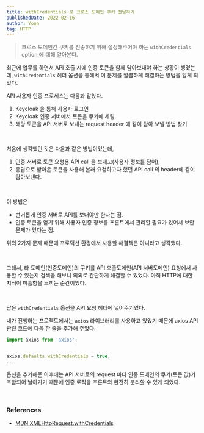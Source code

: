 ```yaml
---
title: withCredentials 로 크로스 도메인 쿠키 전달하기
publishedDate: 2022-02-16
author: Yoon
tag: HTTP
---
```


> 크로스 도메인간 쿠키를 전송하기 위해 설정해주어야 하는 `withCredentials` option 에 대해 알아본다.

최근에 업무를 하면서 API 호출 시에 인증 토큰을 함께 담아보내야 하는 상황이 생겼는데, `withCredentials` 헤더 옵션을 통해서 이 문제를 깔끔하게 해결하는 방법을 알게 되었다.

API 사용자 인증 프로세스는 다음과 같았다.
1. Keycloak 을 통해 사용자 로그인
2. Keycloak 인증 서버에서 토큰을 쿠키에 세팅.
3. 해당 토큰을 API 서버로 보내는 request header 에 같이 담아 보낼 방법 찾기

<br />

처음에 생각했던 것은 다음과 같은 방법이었는데,
1. 인증 서버로 토큰 요청용 API call 을 보내고(사용자 정보를 담아),
2. 응답으로 받아온 토큰을 사용해 본래 요청하고자 했던 API call 의 header에 같이 담아보낸다.

<br />

이 방법은
- 번거롭게 인증 서버로 API를 보내야만 한다는 점.
- 인증 토큰을 얻기 위해 사용자 인증 정보를 프론트에서 관리할 필요가 있어서 보안 문제가 있다는 점.

위의 2가지 문제 때문에 프로덕션 환경에서 사용할 해결책은 아니라고 생각했다.

<br />

그래서, 타 도메인(인증도메인)의 쿠키를 API 호출도메인(API 서버도메인) 요청에서 사용할 수 있는지 검색을 해보니 의외로 간단하게 해결할 수 있었다.
아직 HTTP에 대한 지식이 미흡함을 느끼는 순간이었다.

<br />

답은 `withCredentials` 옵션을 API 요청 헤더에 넣어주기였다.

내가 진행하는 프로젝트에서는 `axios` 라이브러리를 사용하고 있었기 때문에 axios API 관련 코드에 다음 한 줄을 추가해 주었다.

```javascript
import axios from 'axios';


axios.defaults.withCredentials = true;
...
```

옵션을 추가해준 이후에는 API 서버로의 request 마다 인증 도메인의 쿠키(토큰 값)가 포함되어 날아가기 때문에 인증 로직을 프론트와 완전히 분리할 수 있게 되었다.


<br />

### References
- [MDN XMLHttpRequest.withCredentials](https://developer.mozilla.org/en-US/docs/Web/API/XMLHttpRequest/withCredentials)